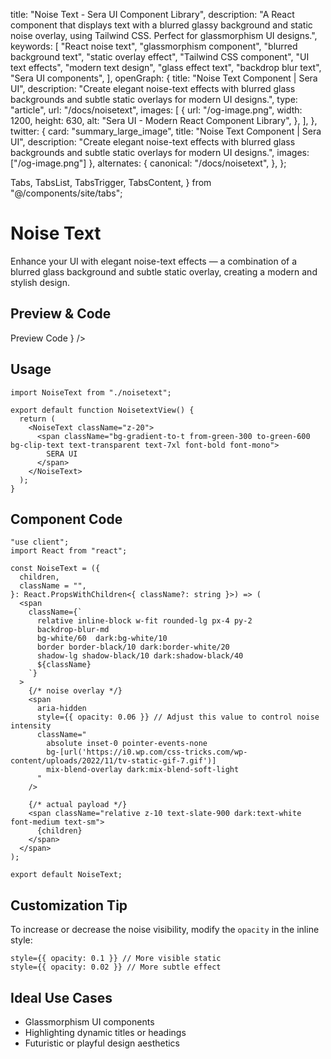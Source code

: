   title: "Noise Text - Sera UI Component Library",
  description:
    "A React component that displays text with a blurred glassy background and static noise overlay, using Tailwind CSS. Perfect for glassmorphism UI designs.",
  keywords: [
    "React noise text",
    "glassmorphism component",
    "blurred background text",
    "static overlay effect",
    "Tailwind CSS component",
    "UI text effects",
    "modern text design",
    "glass effect text",
    "backdrop blur text",
    "Sera UI components",
  ],
  openGraph: {
    title: "Noise Text Component | Sera UI",
    description:
      "Create elegant noise-text effects with blurred glass backgrounds and subtle static overlays for modern UI designs.",
    type: "article",
    url: "/docs/noisetext",
    images: [
      {
        url: "/og-image.png",
        width: 1200,
        height: 630,
        alt: "Sera UI - Modern React Component Library",
      },
    ],
  },
  twitter: {
    card: "summary_large_image",
    title: "Noise Text Component | Sera UI",
    description:
      "Create elegant noise-text effects with blurred glass backgrounds and subtle static overlays for modern UI designs.",
    images: ["/og-image.png"]
  },
  alternates: {
    canonical: "/docs/noisetext",
  },
};

  Tabs,
  TabsList,
  TabsTrigger,
  TabsContent,
} from "@/components/site/tabs";


# Noise Text <AI dir="left" />

Enhance your UI with elegant noise-text effects — a combination of a blurred glass background and subtle static overlay, creating a modern and stylish design.

## Preview & Code

<Tabs defaultValue="preview">
  <TabsList>
    <TabsTrigger value="preview">Preview</TabsTrigger>
    <TabsTrigger value="code">Code</TabsTrigger>
  </TabsList>
  <TabsContent value="preview">
    <ComponentRenderer component={<NoisetextView />} />
  </TabsContent>
  <TabsContent value="code">
    <CodeBlock filePath="src/app/docs/noisetext/noisetext.tsx" />
  </TabsContent>
</Tabs>

## Usage

```tsx
import NoiseText from "./noisetext";

export default function NoisetextView() {
  return (
    <NoiseText className="z-20">
      <span className="bg-gradient-to-t from-green-300 to-green-600 bg-clip-text text-transparent text-7xl font-bold font-mono">
        SERA UI
      </span>
    </NoiseText>
  );
}
```

## Component Code

```tsx
"use client";
import React from "react";

const NoiseText = ({
  children,
  className = "",
}: React.PropsWithChildren<{ className?: string }>) => (
  <span
    className={`
      relative inline-block w-fit rounded-lg px-4 py-2
      backdrop-blur-md
      bg-white/60  dark:bg-white/10
      border border-black/10 dark:border-white/20
      shadow-lg shadow-black/10 dark:shadow-black/40
      ${className}
    `}
  >
    {/* noise overlay */}
    <span
      aria-hidden
      style={{ opacity: 0.06 }} // Adjust this value to control noise intensity
      className="
        absolute inset-0 pointer-events-none
        bg-[url('https://i0.wp.com/css-tricks.com/wp-content/uploads/2022/11/tv-static-gif-7.gif')]
        mix-blend-overlay dark:mix-blend-soft-light
      "
    />

    {/* actual payload */}
    <span className="relative z-10 text-slate-900 dark:text-white font-medium text-sm">
      {children}
    </span>
  </span>
);

export default NoiseText;
```

## Customization Tip

To increase or decrease the noise visibility, modify the `opacity` in the inline style:

```tsx
style={{ opacity: 0.1 }} // More visible static
style={{ opacity: 0.02 }} // More subtle effect
```

## Ideal Use Cases

- Glassmorphism UI components
- Highlighting dynamic titles or headings
- Futuristic or playful design aesthetics
